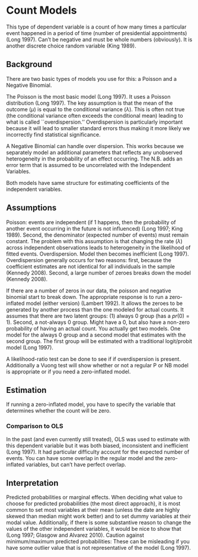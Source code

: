 # Count Models

This type of dependent variable is a count of how many times a particular event happened in a period of time (number of presidential appointments) (Long 1997).  Can't be negative and must be whole numbers (obviously).  It is another discrete choice random variable (King 1989).


## Background

There are two basic types of models you use for this: a Poisson and a Negative Binomial.  

The Poisson is the most basic model (Long 1997).  It uses a Poisson distribution (Long 1997).  The key assumption is that the mean of the outcome ($\mu$) is equal to the conditional variance ($\lambda$).  This is often not true (the conditional variance often exceeds the conditional mean) leading to what is called ``overdispersion.''  Overdispersion is particularly important because it will lead to smaller standard errors thus making it more likely we incorrectly find statistical significance.  

A Negative Binomial can handle over dispersion.  This works because we separately model an additional parameters that reflects any unobserved heterogeneity in the probability of an effect occurring.  The N.B. adds an error term that is assumed to be uncorrelated with the Independent Variables.  

Both models have same structure for estimating coefficients of the independent variables.

## Assumptions

Poisson: events are independent (if 1 happens, then the probability of another event occurring in the future is not influenced) (Long 1997; King 1989).  Second, the denominator (expected number of events) must remain constant.  The problem with this assumption is that changing the rate ($\lambda$) across independent observations leads to heterogeneity in the likelihood of fitted events.  Overdispersion.  Model then becomes inefficient (Long 1997).  Overdispersion generally occurs for two reasons: first, because the coefficient estimates are not identical for all individuals in the sample (Kennedy 2008).  Second, a large number of zeroes breaks down the model (Kennedy 2008).

If there are a number of zeros in our data, the poisson and negative binomial start to break down.  The appropriate response is to run a zero-inflated model (either version) (Lambert 1992).  It allows the zeroes to be generated by another process than the one modeled for actual counts.  It assumes that there are two latent groups: (1) always 0 group (has a $pr(0) = 1$).  Second, a not-always 0 group.  Might have a 0, but also have a non-zero probability of having an actual count.  You actually get two models.  One model for the always 0 group and a second model that estimates with the second group.  The first group will be estimated with a traditional logit/probit model (Long 1997).  

A likelihood-ratio test can be done to see if if overdispersion is present.  Additionally a Vuong test will show whether or not a regular P or NB model is appropriate or if you need a zero-inflated model.

## Estimation

If running a zero-inflated model, you have to specify the variable that determines whether the count will be zero.

### Comparison to OLS

In the past (and even currently still treated), OLS was used to estimate with this dependent variable but it was both biased, inconsistent and inefficient (Long 1997). It had particular difficulty account for the expected number of events.  You can have some overlap in the regular model and the zero-inflated variables, but can't have perfect overlap.


## Interpretation

Predicted probabilities or marginal effects.  When deciding what value to choose for predicted probabilities (the most direct approach), it is most common to set most variables at their mean (unless the date are highly skewed than median might work better) and to set dummy variables at their modal value.  Additionally, if there is some substantive reason to change the values of the other independent variables, it would be nice to show that (Long 1997; Glasgow and Alvarez 2010).  Caution against minimum/maximum predicted probabilities: These can be misleading if you have some outlier value that is not representative of the model (Long 1997).  



